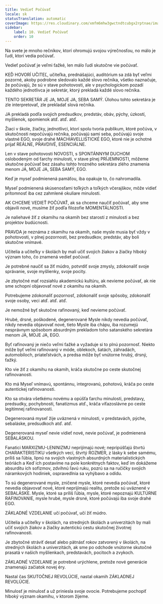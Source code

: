 ```yaml
---
title: Vedieť Počúvať
locale: sk
statusTranslation: automatic
coverImage: https://res.cloudinary.com/xmfm6mhw3gwctndtcubgx2rptnae/image/upload/v1740337243/small_cover_educacion_fundamental_a051170f1c.webp
sidebar:
    label: 10. Vedieť Počúvať
    order: 10
---
```

Na svete je mnoho rečníkov, ktorí ohromujú svojou výrečnosťou, no málo je ľudí, ktorí vedia počúvať.

Vedieť počúvať je veľmi ťažké, len málo ľudí skutočne vie počúvať.

KEĎ HOVORÍ UČITEĽ, učiteľka, prednášajúci, auditórium sa zdá byť veľmi pozorné, akoby podrobne sledovalo každé slovo rečníka, všetko naznačuje, že počúvajú, že sú v stave pohotovosti, ale v psychologickom pozadí každého jednotlivca je sekretár, ktorý prekladá každé slovo rečníka.

TENTO SEKRETÁR JE JA, MOJE JA, SEBA SAMÝ. Úlohou tohto sekretára je zle interpretovať, zle prekladať slová rečníka.

JA prekladá podľa svojich predsudkov, predstáv, obáv, pýchy, úzkostí, myšlienok, spomienok atď. atď. atď.

Žiaci v škole, žiačky, jednotlivci, ktorí spolu tvoria publikum, ktoré počúva, v skutočnosti nepočúvajú rečníka, počúvajú sami seba, počúvajú svoje vlastné EGO, svoje drahé MACHIAVELLISTICKÉ EGO, ktoré nie je ochotné prijať REÁLNE, PRAVDIVÉ, ESENCIÁLNE.

Len v stave pohotovosti NOVOSTI, s SPONTÁNNYM DUCHOM oslobodeným od ťarchy minulosti, v stave plnej PRÍJEMNOSTI, môžeme skutočne počúvať bez zásahu tohto hrozného sekretára zlého znamenia menom JA, MOJE JA, SEBA SAMÝ, EGO.

Keď je myseľ podmienená pamäťou, iba opakuje to, čo nahromadila.

Myseľ podmienená skúsenosťami toľkých a toľkých včerajškov, môže vidieť prítomnosť iba cez zahmlené okuliare minulosti.

AK CHCEME VEDIEŤ POČÚVAŤ, ak sa chceme naučiť počúvať, aby sme objavili nové, musíme žiť podľa filozofie MOMENTÁLNOSTI.

Je naliehavé žiť z okamihu na okamih bez starostí z minulosti a bez projektov budúcnosti.

PRAVDA je neznáma z okamihu na okamih, naše mysle musia byť vždy v pohotovosti, v plnej pozornosti, bez predsudkov, predstáv, aby boli skutočne vnímavé.

Učitelia a učiteľky v školách by mali učiť svojich žiakov a žiačky hlboký význam toho, čo znamená vedieť počúvať.

Je potrebné naučiť sa žiť múdro, potvrdiť svoje zmysly, zdokonaliť svoje správanie, svoje myšlienky, svoje pocity.

Je zbytočné mať rozsiahlu akademickú kultúru, ak nevieme počúvať, ak nie sme schopní objavovať nové z okamihu na okamih.

Potrebujeme zdokonaliť pozornosť, zdokonaliť svoje spôsoby, zdokonaliť svoje osoby, veci atď. atď. atď.

Je nemožné byť skutočne rafinovaný, keď nevieme počúvať.

Hrubé, drsné, poškodené, degenerované Mysle nikdy nevedia počúvať, nikdy nevedia objavovať nové, tieto Mysle iba chápu, iba rozumejú nesprávnym spôsobom absurdným prekladom toho satanského sekretára menom JA, MOJE JA, EGO.

Byť rafinovaný je niečo veľmi ťažké a vyžaduje si to plnú pozornosť. Niekto môže byť veľmi rafinovaný v móde, oblekoch, šatách, záhradách, automobiloch, priateľstvách, a predsa môže byť vnútorne hrubý, drsný, ťažký.

Kto vie žiť z okamihu na okamih, kráča skutočne po ceste skutočnej rafinovanosti.

Kto má Myseľ vnímavú, spontánnu, integrovanú, pohotovú, kráča po ceste autentickej rafinovanosti.

Kto sa otvára všetkému novému a opúšťa ťarchu minulosti, predstavy, predsudky, pochybnosti, fanatizmus atď., kráča víťazoslávne po ceste legitímnej rafinovanosti.

Degenerovaná myseľ žije uväznená v minulosti, v predstavách, pýche, sebaláske, predsudkoch atď. atď.

Degenerovaná myseľ nevie vidieť nové, nevie počúvať, je podmienená SEBALÁSKOU.

Fanatici MARXIZMU-LENINIZMU neprijímajú nové; nepripúšťajú štvrtú CHARAKTERISTIKU všetkých vecí, štvrtý ROZMER, z lásky k sebe samému, príliš sa ľúbia, lipnú na svojich vlastných absurdných materialistických teóriách a Keď ich postavíme na pole konkrétnych faktov, keď im dokážeme absurditu ich sofizmov, zdvihnú ľavú ruku, pozrú sa na ručičky svojich náramkových hodiniek, ospravedlnia sa vyhýbavo a odídu.

To sú degenerované mysle, zničené mysle, ktoré nevedia počúvať, ktoré nevedia objavovať nové, ktoré neprijímajú realitu, pretože sú uväznené v SEBALÁSKE. Mysle, ktoré sa príliš ľúbia, mysle, ktoré nepoznajú KULTÚRNE RAFINOVANIE, mysle hrubé, mysle drsné, ktoré počúvajú iba svoje drahé EGO.

ZÁKLADNÉ VZDELANIE učí počúvať, učí žiť múdro.

Učitelia a učiteľky v školách, na stredných školách a univerzitách by mali učiť svojich žiakov a žiačky autentickú cestu skutočnej životnej rafinovanosti.

Je zbytočné stráviť desať alebo pätnásť rokov zatvorený v školách, na stredných školách a univerzitách, ak sme po odchode vnútorne skutočné prasatá v našich myšlienkach, predstavách, pocitoch a zvykoch.

ZÁKLADNÉ VZDELANIE je potrebné urýchlene, pretože nové generácie znamenajú začiatok novej éry.

Nastal čas SKUTOČNEJ REVOLÚCIE, nastal okamih ZÁKLADNEJ REVOLÚCIE.

Minulosť je minulosť a už priniesla svoje ovocie. Potrebujeme pochopiť hlboký význam okamihu, v ktorom žijeme.

